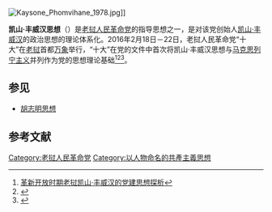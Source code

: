 [[File:Kaysone_Phomvihane_1978.jpg|thumb]]]]

'''凯山·丰威汉思想'''（{{lang-lo|ແນວ​ຄິດ ໄກສອນ ພົມວິຫານ}}）是[[老挝人民革命党|老挝人民革命党]]的指导思想之一，是对该党创始人[[凯山·丰威汉|凯山·丰威汉]]的政治思想的理论体系化。2016年2月18日－22日，老挝人民革命党“十大”在[[老挝|老挝]]首都[[万象|万象]]举行，“十大”在党的文件中首次将凯山·丰威汉思想与[[马克思列宁主义|马克思列宁主义]]并列作为党的思想理论基础<ref>[http://dnyyjy.peuni.cn/nr.jsp?urltype=news.NewsContentUrl&wbtreeid=1904&wbnewsid=4022&archive=0 革新开放时期老挝凯山·丰威汉的党建思想探析]</ref><ref>{{Cite journal|author= 方文|author2= 方素清|url= https://kns.cnki.net/kcms/detail/detail.aspx?dbcode=CJFD&dbname=CJFDLAST2020&filename=HHXK202002041&v=Xnu4s168yXDGpjLtVimvALp5kCmkI1%25mmd2FQzILBsBqcOOONS3mapz79YD12UOhnEuxJ|title= 凯山·丰威汉思想探析|journal= 黑河学刊|year= 2020|issue= 248|pages= 99-101|access-date= 2020-11-25|archive-date= 2022-03-31|archive-url= https://web.archive.org/web/20220331062336/https://kns.cnki.net/kcms/detail/detail.aspx?dbcode=CJFD&dbname=CJFDLAST2020&filename=HHXK202002041&v=Xnu4s168yXDGpjLtVimvALp5kCmkI1%25mmd2FQzILBsBqcOOONS3mapz79YD12UOhnEuxJ}}</ref><ref>{{Cite journal|author= 海贤|author2= 方文|url= https://kns.cnki.net/kcms/detail/detail.aspx?dbcode=CJFD&dbname=CJFDLAST2020&filename=HHXK202005020&v=Xnu4s168yXBDut3gl3D47a17IbL8XKG4gvOfdemSNqeeehNH7wAD4sjKa7u%25mmd2FOz5a|title= 凯山·丰威汉思想研究现状论析|journal= 黑河学刊|year= 2020|issue= 251|pages= 63-66|access-date= 2020-11-25|archive-date= 2021-07-10|archive-url= https://web.archive.org/web/20210710115235/https://kns.cnki.net/kcms/detail/detail.aspx?dbcode=CJFD&dbname=CJFDLAST2020&filename=HHXK202005020&v=Xnu4s168yXBDut3gl3D47a17IbL8XKG4gvOfdemSNqeeehNH7wAD4sjKa7u%25mmd2FOz5a}}</ref>。

== 参见 ==
*[[胡志明思想|胡志明思想]]

== 参考文献 ==
{{reflist}}

[[Category:老挝人民革命党|Category:老挝人民革命党]]
[[Category:以人物命名的共產主義思想|Category:以人物命名的共產主義思想]]